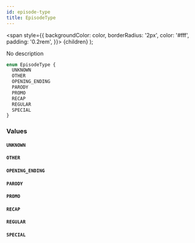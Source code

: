 ```yaml
---
id: episode-type
title: EpisodeType
---
```


<span
style={{
      backgroundColor: color,
      borderRadius: '2px',
      color: '#fff',
      padding: '0.2rem',
    }}>
{children}
</span>
);

No description

```graphql
enum EpisodeType {
  UNKNOWN
  OTHER
  OPENING_ENDING
  PARODY
  PROMO
  RECAP
  REGULAR
  SPECIAL
}
```

### Values

#### `UNKNOWN`

#### `OTHER`

#### `OPENING_ENDING`

#### `PARODY`

#### `PROMO`

#### `RECAP`

#### `REGULAR`

#### `SPECIAL`
